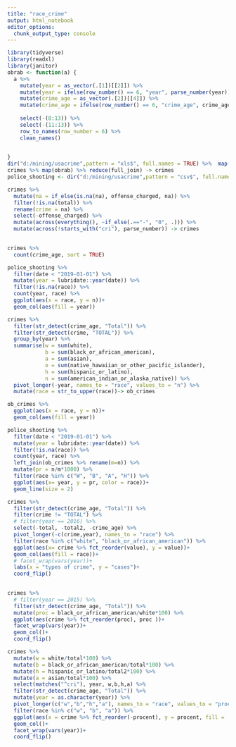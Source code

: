 ```yaml
---
title: "race_crime"
output: html_notebook
editor_options: 
  chunk_output_type: console
---
```


```r
library(tidyverse)
library(readxl)
library(janitor)
obrab <- function(a) {
  a %>% 
    mutate(year = as_vector(.[1])[[2]]) %>%
    mutate(year = ifelse(row_number() == 6, "year", parse_number(year))) %>% 
    mutate(crime_age = as_vector(.[2])[[4]]) %>%
    mutate(crime_age = ifelse(row_number() == 6, "crime_age", crime_age)) %>% 
    
    select(-(8:13)) %>% 
    select(-(11:13)) %>% 
    row_to_names(row_number = 6) %>% 
    clean_names()

  
}
dir("d:/mining/usacrime",pattern = "xls$", full.names = TRUE) %>%  map(read_xls) -> crimes
crimes %>% map(obrab) %>% reduce(full_join) -> crimes
police_shooting <- dir("d:/mining/usacrime",pattern = "csv$", full.names = TRUE) %>% read_csv()

crimes %>% 
  mutate(na = if_else(is.na(na), offense_charged, na)) %>% 
  filter(!is.na(total)) %>% 
  rename(crime = na) %>% 
  select(-offense_charged) %>% 
  mutate(across(everything(), ~if_else(.=="-", "0", .))) %>% 
  mutate(across(!starts_with("cri"), parse_number)) -> crimes 
  
```

```r
crimes %>% 
  count(crime_age, sort = TRUE)
```

```r
police_shooting %>% 
  filter(date < "2019-01-01") %>% 
  mutate(year = lubridate::year(date)) %>%
  filter(!is.na(race)) %>% 
  count(year, race) %>% 
  ggplot(aes(x = race, y = n))+
  geom_col(aes(fill = year))
```

```r
crimes %>% 
  filter(str_detect(crime_age, "Total")) %>% 
  filter(str_detect(crime, "TOTAL")) %>% 
  group_by(year) %>% 
  summarise(w = sum(white),
            b = sum(black_or_african_american),
            a = sum(asian),
            o = sum(native_hawaiian_or_other_pacific_islander),
            h = sum(hispanic_or_latino),
            n = sum(american_indian_or_alaska_native)) %>% 
  pivot_longer(-year, names_to = "race", values_to = "n") %>% 
  mutate(race = str_to_upper(race))-> ob_crimes

ob_crimes %>% 
  ggplot(aes(x = race, y = n))+
  geom_col(aes(fill = year))

```

```r
police_shooting %>% 
  filter(date < "2019-01-01") %>% 
  mutate(year = lubridate::year(date)) %>%
  filter(!is.na(race)) %>% 
  count(year, race) %>%
  left_join(ob_crimes %>% rename(m=n)) %>% 
  mutate(pr = n/m*1000) %>% 
  filter(race %in% c("W", "B", "A", "H")) %>% 
  ggplot(aes(x= year, y = pr, color = race))+
  geom_line(size = 2)

```

```r
crimes %>% 
  filter(str_detect(crime_age, "Total")) %>% 
  filter(crime != "TOTAL") %>% 
  # filter(year == 2016) %>% 
  select(-total, -total2, -crime_age) %>%
  pivot_longer(-c(crime,year), names_to = "race") %>% 
  filter(race %in% c("white", "black_or_african_american")) %>% 
  ggplot(aes(x= crime %>% fct_reorder(value), y = value))+
  geom_col(aes(fill = race))+
  # facet_wrap(vars(year))+
  labs(x = "types of crime", y = "cases")+
  coord_flip()
  

```

```r
crimes %>% 
  # filter(year == 2015) %>% 
  filter(str_detect(crime_age, "Total")) %>% 
  mutate(proc = black_or_african_american/white*100) %>%
  ggplot(aes(crime %>% fct_reorder(proc), proc ))+
  facet_wrap(vars(year))+
  geom_col()+
  coord_flip()
```


```r
crimes %>% 
  mutate(w = white/total*100) %>% 
  mutate(b = black_or_african_american/total*100) %>% 
  mutate(h = hispanic_or_latino/total2*100) %>% 
  mutate(a = asian/total*100) %>% 
  select(matches("^cri"), year, w,b,h,a) %>%
  filter(str_detect(crime_age, "Total")) %>% 
  mutate(year = as.character(year)) %>% 
  pivot_longer(c("w","b","h","a"), names_to = "race", values_to = "procent") %>% 
  filter(race %in% c("w", "b", "a")) %>% 
  ggplot(aes(x = crime %>% fct_reorder(-procent), y = procent, fill =  race))+
  geom_col()+
  facet_wrap(vars(year))+
  coord_flip()
  
```






















